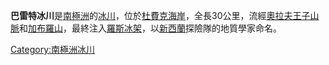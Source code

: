 {{Coord|84|37|S|174|10|W|source:GNIS|display=title}}

'''巴雷特冰川'''是[[南極洲|南極洲]]的[[冰川|冰川]]，位於[[杜費克海岸|杜費克海岸]]，全長30公里，流經[[奧拉夫王子山脈|奧拉夫王子山脈]]和[[加布羅山|加布羅山]]，最終注入[[羅斯冰架|羅斯冰架]]，以[[新西蘭|新西蘭]]探險隊的地質學家命名。

{{DEFAULTSORT:Barrett Glacier}}
[[Category:南極洲冰川|Category:南極洲冰川]]


{{DufekCoast-geo-stub}}